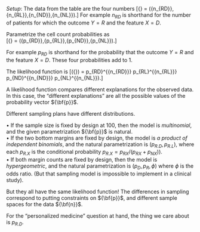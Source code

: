 *Setup*:  The data from the table are the four numbers \[{\bf{n}} = ({n_{RD}},{n_{RL}},{n_{ND}},{n_{NL}}).\]
For example ${n_{RD}}$  is shorthand for the number of patients for which the outcome $Y=R$ and the feature $X=D$.

Parametrize the cell count probabilities as  
\[{\bf{p}} = ({p_{RD}},{p_{RL}},{p_{ND}},{p_{NL}}).\]

For example ${p_{RD}}$  is shorthand for the probability that the outcome $Y=R$ and the feature $X=D$. These four probabilities add to 1.

The likelihood function is  \[\ell ({\bf{p}}) = p_{RD}^{{n_{RD}}} \cdot p_{RL}^{{n_{RL}}} \cdot p_{ND}^{{n_{ND}}} \cdot p_{NL}^{{n_{NL}}}.\]  

A likelihood function compares different explanations for the observed data. In this case, the "different explanations" are all the possible values of the probability vector ${\bf{p}}$.

Different sampling plans have different distributions.

•	If the sample size is fixed by design at 100, then the model is *multinomial*, and the given parametrization ${\bf{p}}$ is natural.  
•	If the two bottom margins are fixed by design, the model is *a product of independent binomials*, and the natural parametrization is  $({p_{R.D}},{p_{R.L}})$, where each ${p_{R.X}}$ is the conditional probability ${p_{R.X}} = {p_{RX}}/({p_{RX}}+{p_{NX}}))$.  
•	If both margin counts are fixed by design, then the model is *hypergeometric*, and the natural parametrization is $({p_D},{p_R},\phi )$ where $\phi$ is the odds ratio. (But that sampling model is impossible to implement in a clinical study).  

But they all have the same likelihood function! The differences in sampling correspond to putting constraints on ${\bf{p}}$, and  different sample spaces for the data ${\bf{n}}$.

For the "personalized medicine" question at hand, the thing we care about is ${p_{R.D}}$.   
